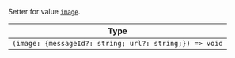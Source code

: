 Setter for value [`image`](../../../contexts/message_input_context.mdx#image).

| Type                                                   |
| ------------------------------------------------------ |
| `(image: {messageId?: string; url?: string;}) => void` |
